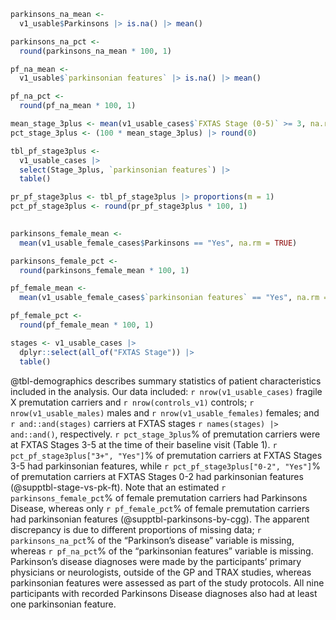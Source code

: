 
```r
parkinsons_na_mean <-
  v1_usable$Parkinsons |> is.na() |> mean()

parkinsons_na_pct <-
  round(parkinsons_na_mean * 100, 1)

pf_na_mean <-
  v1_usable$`parkinsonian features` |> is.na() |> mean()

pf_na_pct <-
  round(pf_na_mean * 100, 1)

mean_stage_3plus <- mean(v1_usable_cases$`FXTAS Stage (0-5)` >= 3, na.rm = TRUE)
pct_stage_3plus <- (100 * mean_stage_3plus) |> round(0)

tbl_pf_stage3plus <- 
  v1_usable_cases |> 
  select(Stage_3plus, `parkinsonian features`) |> 
  table()

pr_pf_stage3plus <- tbl_pf_stage3plus |> proportions(m = 1)
pct_pf_stage3plus <- round(pr_pf_stage3plus * 100, 1)
  

parkinsons_female_mean <- 
  mean(v1_usable_female_cases$Parkinsons == "Yes", na.rm = TRUE)

parkinsons_female_pct <- 
  round(parkinsons_female_mean * 100, 1)

pf_female_mean <- 
  mean(v1_usable_female_cases$`parkinsonian features` == "Yes", na.rm = TRUE)

pf_female_pct <- 
  round(pf_female_mean * 100, 1)

stages <- v1_usable_cases |>
  dplyr::select(all_of("FXTAS Stage")) |>
  table()
```


@tbl-demographics describes summary statistics of patient characteristics
included in the analysis.
Our data included:
`r nrow(v1_usable_cases)` fragile X premutation carriers and
`r nrow(controls_v1)` controls;
`r nrow(v1_usable_males)` males and `r nrow(v1_usable_females)` females;
and `r and::and(stages)` carriers at
FXTAS stages `r names(stages) |> and::and()`, respectively.
`r pct_stage_3plus`% of premutation carriers were at FXTAS Stages 3-5
at the time of their baseline visit (Table 1).
`r pct_pf_stage3plus["3+", "Yes"]`% 
of premutation carriers at FXTAS Stages 3-5 had parkinsonian features,
while `r pct_pf_stage3plus["0-2", "Yes"]`% 
of premutation carriers at FXTAS Stages 0-2 had parkinsonian features
(@supptbl-stage-vs-pk-ft).
Note that an estimated 
`r parkinsons_female_pct`% of female premutation carriers 
had Parkinsons Disease,
whereas only `r pf_female_pct`% of female premutation carriers
had parkinsonian features (@supptbl-parkinsons-by-cgg).
The apparent discrepancy is due to different proportions of missing data;
`r parkinsons_na_pct`% of the “Parkinson's disease” variable is missing,
whereas `r pf_na_pct`% of the “parkinsonian features” variable is missing.
Parkinson's disease diagnoses were made by
the participants’ primary physicians or neurologists,
outside of the GP and TRAX studies,
whereas parkinsonian features were assessed as part of the study protocols.
All nine participants with recorded Parkinsons Disease diagnoses
also had at least one parkinsonian feature.
